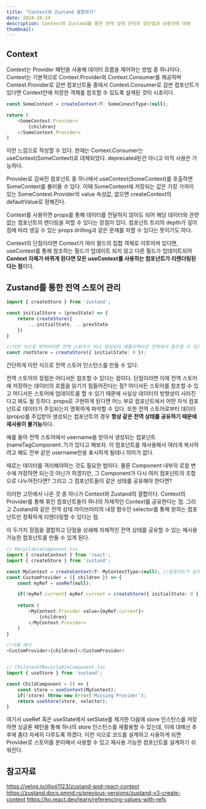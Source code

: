 ```yaml
---
title: "Context와 Zustand 결합하기"
date: 2024-10-24
description: Context와 Zustand를 통한 전역 상태 관리의 장단점과 상충안에 대해
thumbnail: 
---
```


## Context
Context는 Provider 패턴을 사용해 데이터 흐름을 제어하는 방법 중 하나이다.
Context는 기본적으로 Context.Provider와 Context.Consumer를 제공하며 Context.Provider로 감싼 컴포넌트들 중에서 Context.Consumer로 감싼 컴포넌트가 있다면 Context안에 저장한 객체를 참조할 수 있도록 설계된 것이 시초이다.

```ts
const SomeContext = createContext<T: SomeConextType>(null);

return (
	<SomeContext.Provider>
		{children}
	</SomeContext.Provider>
)
```
이런 느낌으로 작성할 수 있다.
현재는 Context.Consumer는 useContext(SomeContext)로 대체되었다. deprecated된건 아니고 아직 사용은 가능하다.

Provider로 감싸진 컴포넌트 중 하나에서 useContext(SomeContext)를 호출하면 SomeContext를 불러올 수 있다. 이때 SomeContext에 저장되는 값은 가장 가까이 있는 SomeContext.Provider의 value 속성값, 없으면 createContext의 defaultValue로 정해진다.

Context를 사용하면 props를 통해 데이터를 전달하지 않아도 되어 해당 데이터와 관련없는 컴포넌트의 렌더링을 피할 수 있다는 장점이 있다. 컴포넌트 트리의 depth가 깊어짐에 따라 생길 수 있는 props drilling과 같은 문제를 피할 수 있다는 뜻이기도 하다.

Context의 단점이라면 Context가 여러 필드의 집합 객체로 이루어져 있다면, useContext를 통해 참조하는 필드가 업데이트 되지 않고 다른 필드가 업데이트되어 **Context 자체가 바뀌게 된다면 모든 useContext를 사용하는 컴포넌트가 리렌더링된다는 점**이다. 

## Zustand를 통한 전역 스토어 관리
```ts
import { createStore } from 'zustand';

const initialStore = (prevState) => {
	return createStore({
		...initialState, ...prevState
	})
}

//이런 식으로 박아버리면 전역 스토어가 하나 생성되어 애플리케이션 전체에서 참조할 수 있게 된다.
const rootStore = createStore({ initialState: 0 });

```
간단하게 이런 식으로 전역 스토어 인스턴스를 만들 수 있다.

전역 스토어의 장점은 어디서든 참조할 수 있다는 점이다. 단점이라면 이제 전역 스토어에 저장하는 데이터의 흐름을 읽기가 힘들어진다는 점?
어디서든 스토어를 참조할 수 있고 어디서든 스토어에 업데이트를 할 수 있기 때문에 사실상 데이터의 방향성이 사라진다고 봐도 될 듯하다. props로 구현하게 된다면 어느 부모 컴포넌트에서 어떤 자식 컴포넌트로 데이터가 주입되는지 명확하게 파악할 수 있다.
또한 전역 스토어로부터 데이터(props)를 주입받아 생성되는 컴포넌트의 경우 **항상 같은 전역 상태를 공유하기 때문에 재사용이 불가능**하다.

예를 들어 전역 스토어에서 username을 받아서 생성되는 컴포넌트(nameTagComponent..?)가 있다고 해보자. 이 컴포넌트를 재사용해서 여러개 복사하려고 해도 전부 같은 username만을 표시하게 될테니 의미가 없다.

때로는 데이터를 격리해야하는 것도 필요한 법이다. 물론 Component 내부의 로컬 변수에 저장하면 되는것 아닌가 하겠지만, 그 Component가 다시 여러 컴포넌트의 조합으로 나누어진다면? 그리고 그 컴포넌트들이 같은 상태를 공유해야 한다면?

이러한 고민에서 나온 것 중 하나가 Context와 Zustand의 결합이다.
Context의 Provider를 통해 묶인 컴포넌트들이 하나의 자체적인 Context를 공유한다는 점.
그리고 Zustand와 같은 전역 상태 라이브러리의 내장 함수인 selector를 통해 원하는 컴포넌트만 정확하게 리렌더링할 수 있다는 점.

이 두가지 장점을 결합하고 단점을 상쇄해 자체적인 전역 상태를 공유할 수 있는 재사용 가능한 컴포넌트를 만들 수 있게 된다.

```ts
// RecyclableComponent.tsx
import { createContext } from 'react';
import { createStore } from 'zustand';

const MyContext = createContext<T: MyContextType>(null); //컴포넌트가 참조할 컨텍스트 생성
const CustomProvider = ({ children }) => {
	const myRef = useRef(null);

	if(!myRef.current) myRef.current = createStore({ initialState: 0 });
	
	return (
		<MyContext.Provider value={myRef.current}>
			{children}
		</MyContext.Provider>
	)
}

//사용 예시
<CustomProvider>{children}</CustomProvider>


// ChildrenOfRecyclableComponent.tsx
import { useStore } from 'zustand';

const ChildComponent = () => {
	const store = useContext(MyContext);
	if(!store) throw new Error('Missing Provider');
	return useStore(store, selector);
}

```

여기서 useRef 혹은 useState에서 setState를 제거한 다음에 store 인스턴스를 저장하면 싱글톤 패턴을 통해 하나의 store 인스턴스를 재활용할 수 있는데, 이에 대해선 추후에 좀더 자세히 다루도록 하겠다.
이런 식으로 코드를 설계하고 사용하게 되면 Provider로 스토어를 분리해서 사용할 수 있고 재사용 가능한 컴포넌트를 설계하기 쉬워진다.


## 참고자료
https://velog.io/@ojj1123/zustand-and-react-context
https://zustand.docs.pmnd.rs/previous-versions/zustand-v3-create-context
https://ko.react.dev/learn/referencing-values-with-refs
